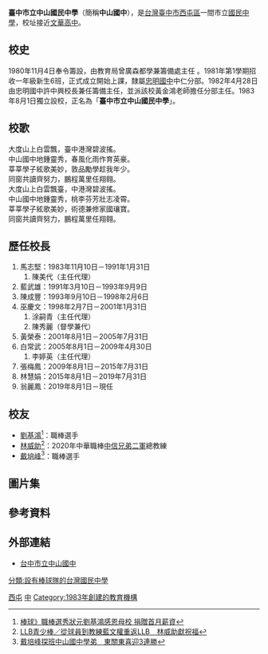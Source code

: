 {{Infobox School
| name = 臺中市立中山國民中學
| other_name = Taichung Municipal <br>Chung-Shan Junior High School 
| image =
| motto =
| established = 1983年8月1日 
| type = 市立[[國民中學|國民中學]]
| district = {{TWN}}
| grades = 國一至國三
| principal = 翁麗鳳
| sc =
| cs =  
| faculty = 
| staff = 
| students = 
| athletics = 棒球隊 舞蹈隊
射擊隊
| conference = 
| colors = 
| magazine = 
| free_label = 
| free_text = 
| free_label2 = 
| free_text2 = 
| free_label3 = 
| free_text3 = 
| address = [[臺中市|臺中市]][[西屯區|西屯區]]寧夏路179號
| tel =886-4-23132003
| fax = 886-4-23134483　
| mail = 
| website = http://www.csjhs.tc.edu.tw/
}}
 
'''臺中市立中山國民中學'''（簡稱'''中山國中'''），是[[台灣|台灣]][[臺中市|臺中市]][[西屯區|西屯區]]一間市立[[國民中學|國民中學]]，校址接近[[臺中市立文華高級中等學校|文華高中]]。

== 校史 ==
1980年11月4日奉令籌設，由教育局曾廣森都學兼籌備處主任 。1981年第1學期招收一年級新生6班，正式成立開始上課，隸屬[[臺中市立忠明高級中學|忠明國中]]中仁分部。1982年4月28日由忠明國中許中興校長兼任籌備主任，並派該校黃金鴻老師擔任分部主任。1983年8月1日獨立設校，正名為「'''臺中市立中山國民中學'''」。

== 校歌 ==
大度山上白雲飄，臺中港灣碧波搖。<br>中山國中地鍾靈秀，春風化雨作育英豪。<br>莘莘學子絃歌美妙，敦品勵學趁我年少。<br>同窗共讀齊努力，鵬程萬里任翔翱。<br>大度山上白雲飄臺，中港灣碧波搖。<br>中山國中地鍾靈秀，桃李芬芳壯志凌霄。<br>莘莘學子絃歌美妙，術德兼修家國瓖寶。<br>同窗共讀齊努力，鵬程萬里任翔翱。

== 歷任校長 ==
#馬志堅：1983年11月10日－1991年1月31日
##陳美代（主任代理）
#藍武雄：1991年3月10日－1993年9月9日
#陳成豐：1993年9月10日－1998年2月6日
#巫慶文：1998年2月7日－2001年1月31日
##涂嗣青（主任代理）
##陳秀麗（督學兼代）
#黃榮泰：2001年8月1日－2005年7月31日
#白常武：2005年8月1日－2009年4月30日
##李婷英（主任代理）
#張梅鳳：2009年8月1日－2015年7月31日
#林慧娟：2015年8月1日－2019年7月31日
#翁麗鳳：2019年8月1日－現任

==校友==
*[[劉基鴻|劉基鴻]]<ref>[https://www.ltsports.com.tw/article/136552 棒球》職棒選秀狀元劉基鴻感恩母校 捐贈首月薪資]</ref>：職棒選手
*[[林威助|林威助]]<ref>[https://sports.ettoday.net/news/388052 LLB青少棒／從球員到教練藍文權重返LLB　林威助獻祝福]</ref>：2020年中華職棒[[中信兄弟二軍|中信兄弟二軍]]總教練
*[[戴培峰|戴培峰]]<ref>[https://tsna.com/article/15953 戴培峰探班中山國中學弟　東關東喜迎3連勝]</ref>：職棒選手

==圖片集==

==參考資料==
<references />

== 外部連結 ==
*[https://web.archive.org/web/20160720060550/http://www.csjhs.tc.edu.tw/xoops/index.php 台中市立中山國中]

{{臺中市國民中小學}}

[[Category:臺中市立國民中學|西屯]]
[[Category:西屯區學校|中]]
[[Category:1983年創建的教育機構|Category:1983年創建的教育機構]]
[[分類:設有棒球隊的台灣國民中學|分類:設有棒球隊的台灣國民中學]]